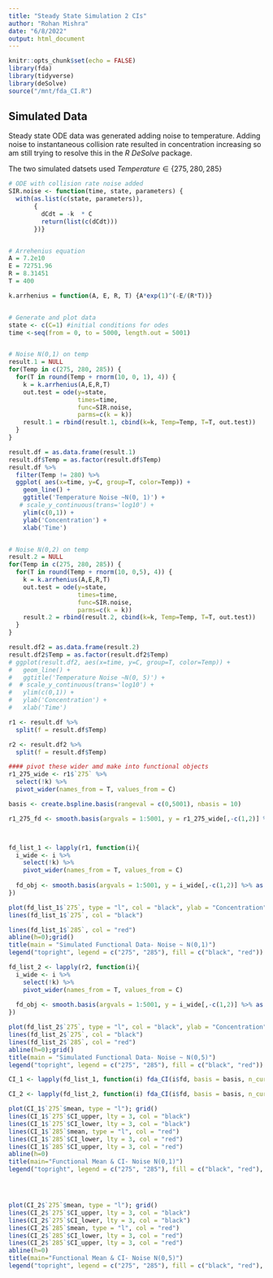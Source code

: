 ```yaml
---
title: "Steady State Simulation 2 CIs"
author: "Rohan Mishra"
date: "6/8/2022"
output: html_document
---
```


```r

knitr::opts_chunk$set(echo = FALSE)
library(fda)
library(tidyverse)
library(deSolve)
source("/mnt/fda_CI.R")

```

## Simulated Data

Steady state ODE data was generated adding noise to temperature. Adding noise to instantaneous collision rate resulted in concentration increasing so am still trying to resolve this in the *R DeSolve* package.

The two simulated datsets used $Temperature \in \{275, 280, 285\}$

```r

# ODE with collision rate noise added
SIR.noise <- function(time, state, parameters) {
  with(as.list(c(state, parameters)),
       {
         dCdt = -k  * C
         return(list(c(dCdt))) 
       })}


# Arrehenius equation
A = 7.2e10
E = 72751.96
R = 8.31451
T = 400

k.arrhenius = function(A, E, R, T) {A*exp(1)^(-E/(R*T))}


# Generate and plot data
state <- c(C=1) #initial conditions for odes
time <-seq(from = 0, to = 5000, length.out = 5001)


# Noise N(0,1) on temp
result.1 = NULL
for(Temp in c(275, 280, 285)) {
  for(T in round(Temp + rnorm(10, 0, 1), 4)) {
    k = k.arrhenius(A,E,R,T)
    out.test = ode(y=state, 
                   times=time,
                   func=SIR.noise, 
                   parms=c(k = k))
    result.1 = rbind(result.1, cbind(k=k, Temp=Temp, T=T, out.test))
  }
}

result.df = as.data.frame(result.1)
result.df$Temp = as.factor(result.df$Temp)
result.df %>%
  filter(Temp != 280) %>%
  ggplot( aes(x=time, y=C, group=T, color=Temp)) +
    geom_line() +
    ggtitle('Temperature Noise ~N(0, 1)') +
   # scale_y_continuous(trans='log10') +
    ylim(c(0,1)) +
    ylab('Concentration') +
    xlab('Time')


# Noise N(0,2) on temp
result.2 = NULL
for(Temp in c(275, 280, 285)) {
  for(T in round(Temp + rnorm(10, 0,5), 4)) {
    k = k.arrhenius(A,E,R,T)
    out.test = ode(y=state, 
                   times=time,
                   func=SIR.noise, 
                   parms=c(k = k))
    result.2 = rbind(result.2, cbind(k=k, Temp=Temp, T=T, out.test))
  }
}

result.df2 = as.data.frame(result.2)
result.df2$Temp = as.factor(result.df2$Temp)
# ggplot(result.df2, aes(x=time, y=C, group=T, color=Temp)) +
#   geom_line() +
#   ggtitle('Temperature Noise ~N(0, 5)') +
#  # scale_y_continuous(trans='log10') +
#   ylim(c(0,1)) +
#   ylab('Concentration') +
#   xlab('Time')

```

```r

r1 <- result.df %>% 
  split(f = result.df$Temp)

r2 <- result.df2 %>% 
  split(f = result.df$Temp)

#### pivot these wider amd make into functional objects
r1_275_wide <- r1$`275` %>%
  select(!k) %>%
  pivot_wider(names_from = T, values_from = C)

basis <- create.bspline.basis(rangeval = c(0,5001), nbasis = 10)

r1_275_fd <- smooth.basis(argvals = 1:5001, y = r1_275_wide[,-c(1,2)] %>% as.matrix(), fdParobj = basis)



fd_list_1 <- lapply(r1, function(i){
  i_wide <- i %>%
    select(!k) %>%
    pivot_wider(names_from = T, values_from = C)
  
  fd_obj <- smooth.basis(argvals = 1:5001, y = i_wide[,-c(1,2)] %>% as.matrix(), fdParobj = basis)
})

plot(fd_list_1$`275`, type = "l", col = "black", ylab = "Concentration")
lines(fd_list_1$`275`, col = "black")

lines(fd_list_1$`285`, col = "red")
abline(h=0);grid()
title(main = "Simulated Functional Data- Noise ~ N(0,1)")
legend("topright", legend = c("275", "285"), fill = c("black", "red"))

fd_list_2 <- lapply(r2, function(i){
  i_wide <- i %>%
    select(!k) %>%
    pivot_wider(names_from = T, values_from = C)
  
  fd_obj <- smooth.basis(argvals = 1:5001, y = i_wide[,-c(1,2)] %>% as.matrix(), fdParobj = basis)
})

plot(fd_list_2$`275`, type = "l", col = "black", ylab = "Concentration")
lines(fd_list_2$`275`, col = "black")
lines(fd_list_2$`285`, col = "red")
abline(h=0);grid()
title(main = "Simulated Functional Data- Noise ~ N(0,5)")
legend("topright", legend = c("275", "285"), fill = c("black", "red"))


```


```r


CI_1 <- lapply(fd_list_1, function(i) fda_CI(i$fd, basis = basis, n_curves = 10, plot = FALSE))

CI_2 <- lapply(fd_list_2, function(i) fda_CI(i$fd, basis = basis, n_curves = 10, plot = FALSE))


```


```r

plot(CI_1$`275`$mean, type = "l"); grid()
lines(CI_1$`275`$CI_upper, lty = 3, col = "black")
lines(CI_1$`275`$CI_lower, lty = 3, col = "black")
lines(CI_1$`285`$mean, type = "l", col = "red")
lines(CI_1$`285`$CI_lower, lty = 3, col = "red")
lines(CI_1$`285`$CI_upper, lty = 3, col = "red")
abline(h=0)
title(main="Functional Mean & CI- Noise N(0,1)")
legend("topright", legend = c("275", "285"), fill = c("black", "red"), cex = 0.75)




plot(CI_2$`275`$mean, type = "l"); grid()
lines(CI_2$`275`$CI_upper, lty = 3, col = "black")
lines(CI_2$`275`$CI_lower, lty = 3, col = "black")
lines(CI_2$`285`$mean, type = "l", col = "red")
lines(CI_2$`285`$CI_lower, lty = 3, col = "red")
lines(CI_2$`285`$CI_upper, lty = 3, col = "red")
abline(h=0)
title(main="Functional Mean & CI- Noise N(0,5)")
legend("topright", legend = c("275", "285"), fill = c("black", "red"), cex = 0.75)

```
